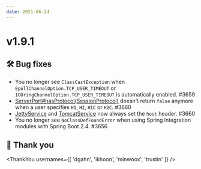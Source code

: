 ```yaml
---
date: 2021-06-24
---
```


# v1.9.1

## 🛠️ Bug fixes

- You no longer see `ClassCastException` when `EpollChannelOption.TCP_USER_TIMEOUT`
  or `IOUringChannelOption.TCP_USER_TIMEOUT` is automatically enabled. #3659
- [ServerPort#hasProtocol(SessionProtocol)](type) doesn't return `false` anymore when a user specifies
  `H1`, `H2`, `H1C` or `H2C`. #3660
- [JettyService](type) and [TomcatService](type) now always set the `host` header. #3660
- You no longer see `NoClassDefFoundError` when using Spring integration modules with Spring Boot 2.4. #3656

## 🙇 Thank you

<ThankYou usernames={[
  'dgahn',
  'ikhoon',
  'minwoox',
  'trustin'
]} />
